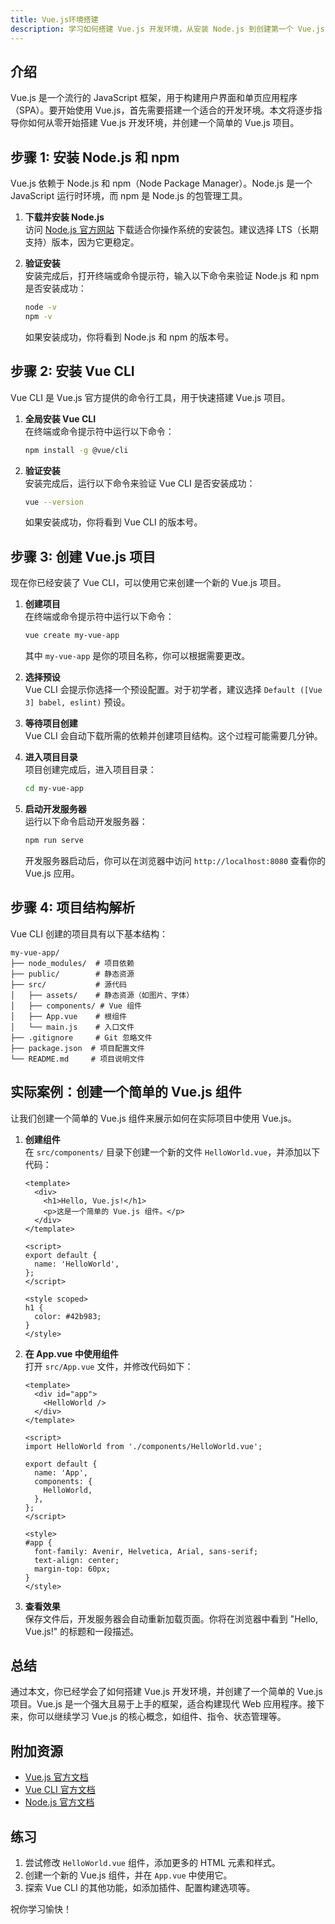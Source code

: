 ```yaml
---
title: Vue.js环境搭建
description: 学习如何搭建 Vue.js 开发环境，从安装 Node.js 到创建第一个 Vue.js 项目，适合初学者。
---
```


## 介绍

Vue.js 是一个流行的 JavaScript 框架，用于构建用户界面和单页应用程序（SPA）。要开始使用 Vue.js，首先需要搭建一个适合的开发环境。本文将逐步指导你如何从零开始搭建 Vue.js 开发环境，并创建一个简单的 Vue.js 项目。

## 步骤 1: 安装 Node.js 和 npm

Vue.js 依赖于 Node.js 和 npm（Node Package Manager）。Node.js 是一个 JavaScript 运行时环境，而 npm 是 Node.js 的包管理工具。

1. **下载并安装 Node.js**  
   访问 [Node.js 官方网站](https://nodejs.org/) 下载适合你操作系统的安装包。建议选择 LTS（长期支持）版本，因为它更稳定。

2. **验证安装**  
   安装完成后，打开终端或命令提示符，输入以下命令来验证 Node.js 和 npm 是否安装成功：

   ```bash
   node -v
   npm -v
   ```

   如果安装成功，你将看到 Node.js 和 npm 的版本号。

## 步骤 2: 安装 Vue CLI

Vue CLI 是 Vue.js 官方提供的命令行工具，用于快速搭建 Vue.js 项目。

1. **全局安装 Vue CLI**  
   在终端或命令提示符中运行以下命令：

   ```bash
   npm install -g @vue/cli
   ```

2. **验证安装**  
   安装完成后，运行以下命令来验证 Vue CLI 是否安装成功：

   ```bash
   vue --version
   ```

   如果安装成功，你将看到 Vue CLI 的版本号。

## 步骤 3: 创建 Vue.js 项目

现在你已经安装了 Vue CLI，可以使用它来创建一个新的 Vue.js 项目。

1. **创建项目**  
   在终端或命令提示符中运行以下命令：

   ```bash
   vue create my-vue-app
   ```

   其中 `my-vue-app` 是你的项目名称，你可以根据需要更改。

2. **选择预设**  
   Vue CLI 会提示你选择一个预设配置。对于初学者，建议选择 `Default ([Vue 3] babel, eslint)` 预设。

3. **等待项目创建**  
   Vue CLI 会自动下载所需的依赖并创建项目结构。这个过程可能需要几分钟。

4. **进入项目目录**  
   项目创建完成后，进入项目目录：

   ```bash
   cd my-vue-app
   ```

5. **启动开发服务器**  
   运行以下命令启动开发服务器：

   ```bash
   npm run serve
   ```

   开发服务器启动后，你可以在浏览器中访问 `http://localhost:8080` 查看你的 Vue.js 应用。

## 步骤 4: 项目结构解析

Vue CLI 创建的项目具有以下基本结构：

```
my-vue-app/
├── node_modules/  # 项目依赖
├── public/        # 静态资源
├── src/           # 源代码
│   ├── assets/    # 静态资源（如图片、字体）
│   ├── components/ # Vue 组件
│   ├── App.vue    # 根组件
│   └── main.js    # 入口文件
├── .gitignore     # Git 忽略文件
├── package.json  # 项目配置文件
└── README.md     # 项目说明文件
```

## 实际案例：创建一个简单的 Vue.js 组件

让我们创建一个简单的 Vue.js 组件来展示如何在实际项目中使用 Vue.js。

1. **创建组件**  
   在 `src/components/` 目录下创建一个新的文件 `HelloWorld.vue`，并添加以下代码：

   ```vue
   <template>
     <div>
       <h1>Hello, Vue.js!</h1>
       <p>这是一个简单的 Vue.js 组件。</p>
     </div>
   </template>

   <script>
   export default {
     name: 'HelloWorld',
   };
   </script>

   <style scoped>
   h1 {
     color: #42b983;
   }
   </style>
   ```

2. **在 App.vue 中使用组件**  
   打开 `src/App.vue` 文件，并修改代码如下：

   ```vue
   <template>
     <div id="app">
       <HelloWorld />
     </div>
   </template>

   <script>
   import HelloWorld from './components/HelloWorld.vue';

   export default {
     name: 'App',
     components: {
       HelloWorld,
     },
   };
   </script>

   <style>
   #app {
     font-family: Avenir, Helvetica, Arial, sans-serif;
     text-align: center;
     margin-top: 60px;
   }
   </style>
   ```

3. **查看效果**  
   保存文件后，开发服务器会自动重新加载页面。你将在浏览器中看到 "Hello, Vue.js!" 的标题和一段描述。

## 总结

通过本文，你已经学会了如何搭建 Vue.js 开发环境，并创建了一个简单的 Vue.js 项目。Vue.js 是一个强大且易于上手的框架，适合构建现代 Web 应用程序。接下来，你可以继续学习 Vue.js 的核心概念，如组件、指令、状态管理等。

## 附加资源

- [Vue.js 官方文档](https://v3.vuejs.org/guide/introduction.html)
- [Vue CLI 官方文档](https://cli.vuejs.org/)
- [Node.js 官方文档](https://nodejs.org/en/docs/)

## 练习

1. 尝试修改 `HelloWorld.vue` 组件，添加更多的 HTML 元素和样式。
2. 创建一个新的 Vue.js 组件，并在 `App.vue` 中使用它。
3. 探索 Vue CLI 的其他功能，如添加插件、配置构建选项等。

祝你学习愉快！